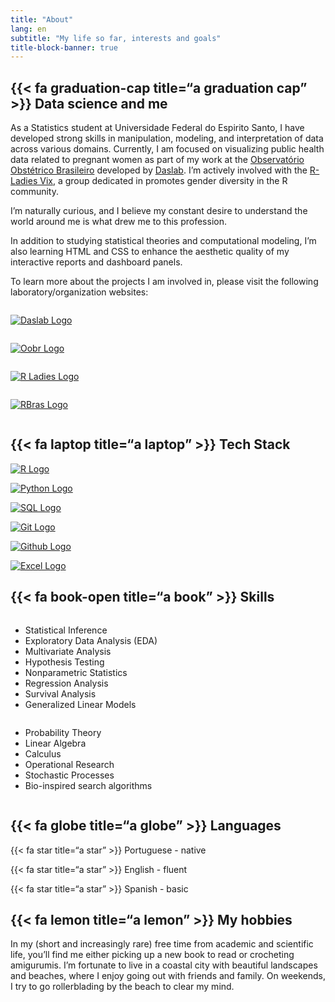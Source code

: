 ```yaml
---
title: "About"
lang: en
subtitle: "My life so far, interests and goals"
title-block-banner: true
---
```


## {{< fa graduation-cap title="a graduation cap" >}} Data science and me

As a Statistics student at Universidade Federal do Espirito Santo, I have developed strong skills in manipulation, modeling, and interpretation of data across various domains. Currently, I am focused on visualizing public health data related to pregnant women as part of my work at the [Observatório Obstétrico Brasileiro](https://observatorioobstetricobr.org/) developed by [Daslab](https://daslab-ufes.github.io/). I'm actively involved with the [R-Ladies Vix](https://rladies.org/), a group dedicated in promotes gender diversity in the R community.

I'm naturally curious, and I believe my constant desire to understand the world around me is what drew me to this profession.

In addition to studying statistical theories and computational modeling, I'm also learning HTML and CSS to enhance the aesthetic quality of my interactive reports and dashboard panels.

To learn more about the projects I am involved in, please visit the following laboratory/organization websites:

::: column-container
::: column
[<img src="images/daslab_logo.png" alt="Daslab Logo" class="daslab_logo"/>](https://daslab-ufes.github.io/)
:::

::: column
[<img src="images/oobr_logo.png" alt="Oobr Logo" class="oobr_logo"/>](https://observatorioobstetricobr.org/)
:::
:::

::: column-container
::: column
[<img src="images/r-ladiesvix_logo.png" alt="R Ladies Logo" class="rladies_logo"/>](https://rladies.org/)
:::

::: column
[<img src="images/Rbras_2025_logo.png" alt="RBras Logo" class="rbras_logo"/>](https://www.rbras.org.br/)
:::
:::

## {{< fa laptop title="a laptop" >}} Tech Stack

::: column-container
::: column1
[<img src="images/R_logo.png" alt="R Logo" class="r_logo"/>](https://www.r-project.org/)
:::

::: column1
[<img src="images/python_logo.png" alt="Python Logo" class="python_logo"/>](https://www.python.org/)
:::

::: column1
[<img src="images/postgresql_logo.png" alt="SQL Logo" class="sql_logo"/>](https://www.postgresql.org/)
:::
:::

::: column-container
::: column1
[<img src="images/git_logo.png" alt="Git Logo" class="git_logo"/>](https://git-scm.com/)
:::

::: column1
[<img src="images/github_logo.png" alt="Github Logo" class="github_logo"/>](https://www.github.com/)
:::

::: column1
[<img src="images/excel_logo.png" alt="Excel Logo" class="excel_logo"/>](https://www.microsoft.com/en-us/microsoft-365/excel)
:::
:::

## {{< fa book-open title="a book" >}} Skills

::: column-container
::: column
-   Statistical Inference
-   Exploratory Data Analysis (EDA)
-   Multivariate Analysis
-   Hypothesis Testing
-   Nonparametric Statistics
-   Regression Analysis
-   Survival Analysis
-   Generalized Linear Models
:::

::: column
-   Probability Theory
-   Linear Algebra
-   Calculus
-   Operational Research
-   Stochastic Processes
-   Bio-inspired search algorithms
:::
:::

## {{< fa globe title="a globe" >}} Languages

{{< fa star title="a star" >}} Portuguese - native

{{< fa star title="a star" >}} English - fluent

{{< fa star title="a star" >}} Spanish - basic

## {{< fa lemon title="a lemon" >}} My hobbies

In my (short and increasingly rare) free time from academic and scientific life, you'll find me either picking up a new book to read or crocheting amigurumis. I’m fortunate to live in a coastal city with beautiful landscapes and beaches, where I enjoy going out with friends and family. On weekends, I try to go rollerblading by the beach to clear my mind.
